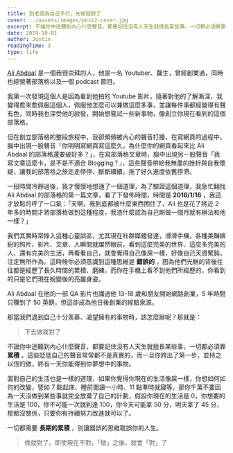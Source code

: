```yaml
---
title: 別老認為自己不行，先做就對了
cover: ../assets/images/post2-cover.jpg
excerpt: 不論你中途聽到內心什麼聲音，都要記住沒有人天生就擅長某些事，一切都必須靠累積
date: 2019-10-01
author: Justin
readingTime: 3
type: life
---
```


[Ali Abdaal](https://aliabdaal.com/) 是一個我很崇拜的人，他是一名 Youtuber、醫生，曾經創業過，同時也經營著部落格以及一個 podcast 節目。

我第一次發現這個人是因為看到他拍的 Youtube 影片，隨著對他的了解漸深，我變得愈來愈佩服這個人，佩服他怎麼可以兼做這麼多事，並讓每件事都經營得有聲有色，同時我也深受他的啟發，開始想嘗試一些新事物，像創立你現在看到的這個部落格。

但在創立部落格的整段旅程中，我卻頻頻被內心的聲音打擾，在寫網頁的過程中，腦中出現一股聲音「你明明寫網頁寫這麼久，為什麼你的網頁看起來比 Ali Abdaal 的部落格還要破好多？」，在寫部落格文章時，腦中出現另一股聲音「我寫文章這麼卡，是不是不適合 Blogging？」，這些聲音帶給我無盡的挫折與自我懷疑，讓我的部落格之旅走走停停、斷斷續續，拖了好久進度依舊停滯。

一段時間冷靜過後，我才慢慢地想通了一個道理，為了驗證這個道理，我急忙翻找 Ali Abdaal 的部落格的第一篇文章，看了下發佈時間，時間是 **2016/1/16** ，我這才放鬆的呼了一口氣：「天啊，我到底都被什麼東西困住了，Ali 也是花了將近 2 年多的時間才將部落格做到這種程度，我憑什麼認為自己剛做一個月就有辦法和他一樣？」

我們其實時常掉入這種心靈誤區，尤其現在社群媒體發達，滑滑手機，各種美豔繽紛的照片、影片、文章、人瞬間就躍然眼前，看到這麼完美的世界、這麼多完美的人、還有完美的生活，再看看自己，就會覺得自己像屎一樣，好像自己天資駑鈍，注定無所作為。這時候你必須意識到這種思維是 **錯誤的** ，因為他們光鮮的背後往往都是經歷了長久時間的累積、磨練，而你在手機上看不到他們所經歷的，你看到的只是它們現在蛻變後的亮麗身姿。

Ali Abdaal 在他的一部 QA 影片也講過他 13-18 歲和朋友開始網路創業，5 年時間只賺到了 50 英鎊，但這卻成為他日後創業的經驗泉源。

那當我們遇到自己十分羨慕、渴望擁有的事物時，該怎麼辦呢？那就是：

> 下去做就對了

不論你中途聽到內心什麼聲音，都要記住沒有人天生就擅長某些事，一切都必須靠 **累積** ，這些貶低自己的聲音常常都不是真實的，而一旦你跨出了第一步，並持之以恆的做，終有一天你能得到你夢想中的事物。

面對自己的生活也是一樣的道理，如果你覺得你現在的生活像屎一樣，你想如何如何的改變，譬如 7 點起床、睡前閱讀一小時、11 點準時就寢等，那你千萬不要因為一天沒做到某些事就完全放棄了自己的計劃，假設你現在的生活是 0，你想要的生活是 100，你不可能一次就到達 100，你今天可能拿 50 分，明天拿了 45 分，那都沒關係，只要你有持續努力改進就可以了。

一切都需要 **長期的累積** ，別讓錯誤的思維耽誤你的人生。

> 做就對了。即使現在不對，「做」之後，就會「對」了
